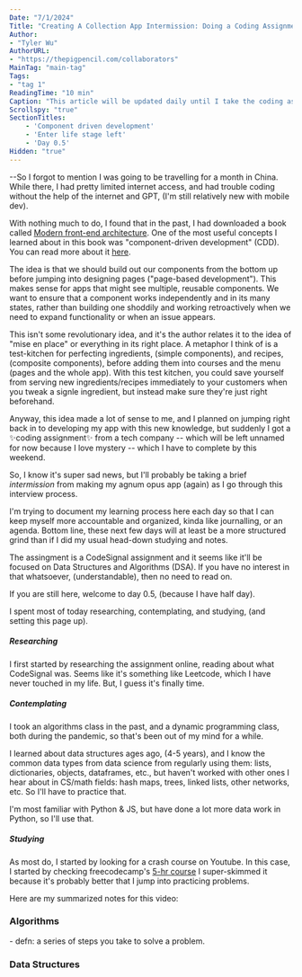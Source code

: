 ```yaml
---
Date: "7/1/2024"
Title: "Creating A Collection App Intermission: Doing a Coding Assignment"
Author:
- "Tyler Wu"
AuthorURL:
- "https://thepigpencil.com/collaborators"
MainTag: "main-tag"
Tags:
- "tag 1"
ReadingTime: "10 min"
Caption: "This article will be updated daily until I take the coding assignment. So it'll be pretty long and unkempt."
Scrollspy: "true"
SectionTitles:
    - 'Component driven development'
    - 'Enter life stage left'
    - 'Day 0.5'
Hidden: "true"
---
```



--So I forgot to mention I was going to be travelling for a month in China. While there, I had pretty limited internet access, 
and had trouble coding without the help of the internet and GPT, (I'm still relatively new with mobile dev).

<ScrollspyHeader/>

With nothing much to do, I found that in the past, I had downloaded a book called <a href="https://www.amazon.com/Modern-Front-end-Architecture-Development-Components/dp/1484266242" target="_blank">Modern front-end architecture</a>. 
One of the most useful concepts I learned about in this book was "component-driven development" (CDD). You can read more about it <a href="https://www.componentdriven.org/" target="_blank">here</a>.

The idea is that we should build out our components from the bottom up before jumping into designing pages ("page-based development").
This makes sense for apps that might see multiple, reusable components. We want to ensure that a component works independently and in its many states, 
rather than building one shoddily and working retroactively when we need to expand functionality or when an issue appears.

This isn't some revolutionary idea, and it's the author relates it to the idea of "mise en place" or everything in its right place.
A metaphor I think of is a test-kitchen for perfecting ingredients, (simple components), and recipes, (composite components), before adding them into courses and the menu (pages and the whole app). 
With this test kitchen, you could save yourself from serving new ingredients/recipes immediately to your customers when you tweak a signle ingredient, 
but instead make sure they're just right beforehand.

<ScrollspyHeader/>
Anyway, this idea made a lot of sense to me, and I planned on jumping right back in to developing my app with this new knowledge, 
but suddenly I got a ✨coding assignment✨ from a tech company -- which will be left unnamed for now because I love mystery -- which I have to complete by this weekend.

So, I know it's super sad news, but I'll probably be taking a brief <i>intermission</i> from making my agnum opus app (again) as I go through this interview process.

I'm trying to document my learning process here each day so that I can keep myself more accountable and organized, kinda like journalling, or an agenda.
Bottom line, these next few days will at least be a more structured grind than if I did my usual head-down studying and notes.

<ScrollspyHeader/>
The assingment is a CodeSignal assignment and it seems like it'll be focused on Data Structures and Algorithms (DSA). 
If you have no interest in that whatsoever, (understandable), then no need to read on.

If you are still here, welcome to day 0.5, (because I have half day).

I spent most of today researching, contemplating, and studying, (and setting this page up).

<h5>Researching</h5>
I first started by researching the assignment online, reading about what CodeSignal was.
Seems like it's something like Leetcode, which I have never touched in my life. But, I guess it's finally time.

<h5>Contemplating</h5>
I took an algorithms class in the past, and a dynamic programming class, both during the pandemic, so that's been out of my mind for a while.

I learned about data structures ages ago, (4-5 years), and I know the common data types from data science from regularly using them: lists, dictionaries, objects, dataframes, etc., 
but haven't worked with other ones I hear about in CS/math fields: hash maps, trees, linked lists, other networks, etc.
So I'll have to practice that.

I'm most familiar with Python & JS, but have done a lot more data work in Python, so I'll use that.

<h5>Studying</h5>
As most do, I started by looking for a crash course on Youtube. 
In this case, I started by checking freecodecamp's <a href="https://www.youtube.com/watch?v=8hly31xKli0">5-hr course</a>
I super-skimmed it because it's probably better that I jump into practicing problems.

Here are my summarized notes for this video:
<h3>Algorithms</h3>
- defn: a series of steps you take to solve a problem.

<h3>Data Structures</h3>

<ScrollspyHeader/>
